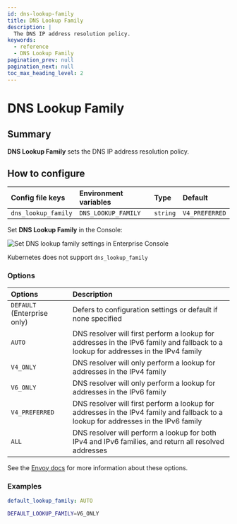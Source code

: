 ```yaml
---
id: dns-lookup-family
title: DNS Lookup Family
description: |
  The DNS IP address resolution policy.
keywords:
  - reference
  - DNS Lookup Family
pagination_prev: null
pagination_next: null
toc_max_heading_level: 2
---
```



# DNS Lookup Family

## Summary

**DNS Lookup Family** sets the DNS IP address resolution policy.

## How to configure

<Tabs>
<TabItem value="Core" label="Core">

| **Config file keys** | **Environment variables** | **Type** | **Default**    |
| :------------------- | :------------------------ | :------- | :------------- |
| `dns_lookup_family`  | `DNS_LOOKUP_FAMILY`       | `string` | `V4_PREFERRED` |

</TabItem>
<TabItem value="Enterprise" label="Enterprise">

Set **DNS Lookup Family** in the Console:

![Set DNS lookup family settings in Enterprise Console](./img/dns/dns-lookup-family-options.gif)

</TabItem>
<TabItem value="Kubernetes" label="Kubernetes">

Kubernetes does not support `dns_lookup_family`

</TabItem>
</Tabs>

### Options

| **Options** | **Description** |
| :-- | :-- |
| `DEFAULT` (Enterprise only) | Defers to configuration settings or default if none specified |
| `AUTO` | DNS resolver will first perform a lookup for addresses in the IPv6 family and fallback to a lookup for addresses in the IPv4 family |
| `V4_ONLY` | DNS resolver will only perform a lookup for addresses in the IPv4 family |
| `V6_ONLY` | DNS resolver will only perform a lookup for addresses in the IPv6 family |
| `V4_PREFERRED` | DNS resolver will first perform a lookup for addresses in the IPv4 family and fallback to a lookup for addresses in the IPv6 family |
| `ALL` | DNS resolver will perform a lookup for both IPv4 and IPv6 families, and return all resolved addresses |

See the [Envoy docs](https://www.envoyproxy.io/docs/envoy/latest/api-v3/config/cluster/v3/cluster.proto.html#enum-config-cluster-v3-cluster-dnslookupfamily) for more information about these options.

### Examples

```yaml
default_lookup_family: AUTO
```

```bash
DEFAULT_LOOKUP_FAMILY=V6_ONLY
```

